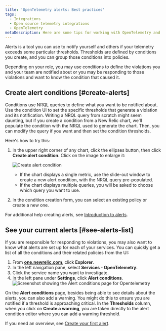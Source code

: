 ```yaml
---
title: 'OpenTelemetry alerts: Best practices'
tags:
  - Integrations
  - Open source telemetry integrations
  - OpenTelemetry
metaDescription: Here are some tips for working with OpenTelemetry and New Relic alerts.
---
```




Alerts is a tool you can use to notify yourself and others if your telemetry exceeds some particular thresholds. Thresholds are defined by conditions you create, and you can group those conditions into policies.

Depending on your role, you may use conditions to define the violations you and your team are notified about or you may be responding to those violations and want to know the condition that caused it.

## Create alert conditions [#create-alerts]

Conditions use NRQL queries to define what you want to be notified about. Use the condition UI to set the specific thresholds that generate a violation and its notification. Writing a NRQL query from scratch might seem daunting, but if you create a condition from a New Relic chart, we'll populate the condition with the NRQL used to generate the chart. Then, you can modify the query if you want and then set the condition thresholds.

Here's how to try this:

1. In the upper right corner of any chart, click the ellipses button, then click **Create alert condition**. Click on the image to enlarge it:

    <img
      src={opentelemetryCreateAlertCondition}
      title="Create alert condition"
      alt="Create alert condition"
    />
    * If the chart displays a single metric, use the slide-out window to create a new alert condition, with the NRQL query pre-populated.
    * If the chart displays multiple queries, you will be asked to choose which query you want to use.
2. In the condition creation form, you can select an existing policy or create a new one.

For additional help creating alerts, see [Introduction to alerts](/docs/alerts-applied-intelligence/new-relic-alerts/get-started/your-first-nrql-condition).

## See your current alerts [#see-alerts-list]

If you are responsible for responding to violations, you may also want to know what alerts are set up for each of your services. You can quickly get a list of all the conditions and their related policies from the UI:

1. From **[one.newrelic.com](https://one.newrelic.com/all-capabilities)**, click **Explorer**.
2. In the left navigation pane, select **Services - OpenTelemetry**.
3. Click the service name you want to investigate.
4. In the left pane under **Settings**, click **Alert conditions**.
  <img
    src={opentelemetryAlertsConditionList}
    title="Screenshot showing the Alert conditions page for Opentelemetry"
    alt="Screenshot showing the Alert conditions page for Opentelemetry"
  />

On the **Alert conditions** page, besides being able to see details about the alerts, you can also add a warning. You might do this to ensure you are notified if a threshold is approaching critical. In the **Thresholds** column, when you click on **Create a warning**, you are taken directly to the alert condition editor where you can add a warning threshold.

If you need an overview, see [Create your first alert](/docs/alerts-applied-intelligence/new-relic-alerts/get-started/your-first-nrql-condition).
